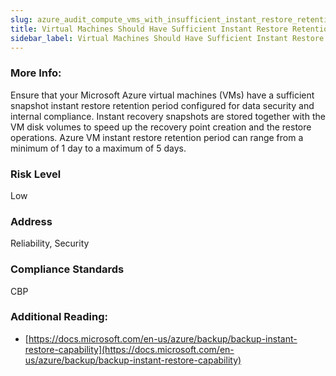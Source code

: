 ```yaml
---
slug: azure_audit_compute_vms_with_insufficient_instant_restore_retention
title: Virtual Machines Should Have Sufficient Instant Restore Retention Period
sidebar_label: Virtual Machines Should Have Sufficient Instant Restore Retention Period
---
```


### More Info:

Ensure that your Microsoft Azure virtual machines (VMs) have a sufficient snapshot instant restore retention period configured for data security and internal compliance. Instant recovery snapshots are stored together with the VM disk volumes to speed up the recovery point creation and the restore operations. Azure VM instant restore retention period can range from a minimum of 1 day to a maximum of 5 days.

### Risk Level

Low

### Address

Reliability, Security

### Compliance Standards

CBP

### Additional Reading:

- [https://docs.microsoft.com/en-us/azure/backup/backup-instant-restore-capability](https://docs.microsoft.com/en-us/azure/backup/backup-instant-restore-capability) 

